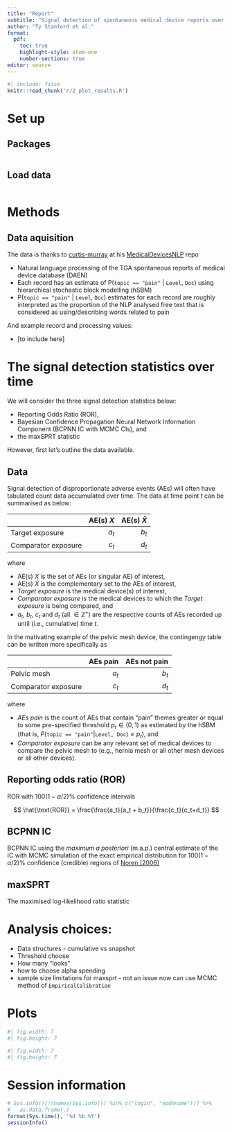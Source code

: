 ```yaml
---
title: "Report"
subtitle: "Signal detection of spontaneous medical device reports over time accounting for multiple comparisons"
author: "Ty Stanford et al."
format: 
  pdf:
    toc: true
    highlight-style: atom-one
    number-sections: true
editor: source
---
```



<!-- highlight-style supported themes: arrow, pygments, tango, espresso, zenburn, kate, monochrome, breezedark, haddock, atom-one, ayu, breeze, dracula, github, gruvbox, monokai, nord, oblivion, printing, radical, solarized, and vim. -->


```R
#| include: false
knitr::read_chunk('r/2_plot_results.R')
```


\newpage

# Set up

## Packages


```R
```

## Load data


```R
```




\newpage

# Methods

## Data aquisition

The data is thanks to [curtis-murray](https://github.com/curtis-murray) at his [MedicalDevicesNLP](https://github.com/curtis-murray/MedicalDevicesNLP) repo

* Natural language processing of the TGA spontaneous reports of medical device database (DAEN)
* Each record has an estimate of P(`topic == "pain"` | `Level`, `Doc`) using hierarchical stochastic block modelling (hSBM)
* P(`topic == "pain"` | `Level`, `Doc`) estimates for each record are roughly interpreted as the proportion of the NLP analysed free text that is considered as using/describing words related to pain

And example record and processing values:

* [to include here]



\newpage


# The signal detection statistics over time

We will consider the three signal detection statistics below:

* Reporting Odds Ratio (ROR),
* Bayesian Confidence Propagation Neural Network Information Component (BCPNN IC with MCMC CIs), and
* the maxSPRT statistic

However, first let's outline the data available.


## Data


Signal detection of disproportionate adverse events (AEs) will often have tabulated count data accumulated over time. The data at time point $t$ can be summarised as below:

|         | AE(s) $X$| AE(s) $\bar{X}$ |
|:--------|---------:|----------:|
|Target exposure|       $a_t$|        $b_t$|
|Comparator exposure|       $c_t$|        $d_t$|

where

* AE(s) $X$ is the set of AEs (or singular AE) of interest, 
* AE(s) $\bar{X}$ is the complementary set to the AEs of interest, 
* *Target exposure* is the medical device(s) of interest,  
* *Comparator exposure* is the medical devices to which the *Target exposure* is being compared, and 
* $a_t$, $b_t$, $c_t$ and $d_t$ (all $\in \mathbb{Z}^{+}$) are the respective counts of AEs recorded up until (i.e., cumulative) time $t$.

In the mativating example of the pelvic mesh device, the contingengy table can be written more specifically as


|         | AEs pain| AEs not pain |
|:--------|---------:|----------:|
|Pelvic mesh|       $a_t$|        $b_t$|
|Comparator exposure|       $c_t$|        $d_t$|


where 

* *AEs pain* is the count of AEs that contain "pain" themes greater or equal to some pre-specified threshold $p_t \in (0,1)$ as estimated by the hSBM (that is, $P(\texttt{topic == "pain"} | \texttt{Level, Doc}) \geq p_t$), and
* *Comparator exposure* can be any relevant set of medical devices to compare the pelvic mesh to (e.g., hernia mesh or all other mesh devices or all other devices).


## Reporting odds ratio (ROR)


ROR with $100(1-\alpha/2)$\% confidence intervals 

$$
\hat{\text{ROR}} = \frac{\frac{a_t}{a_t + b_t}}{\frac{c_t}{c_t+d_t}}
$$



## BCPNN IC

BCPNN IC using the *maximum a posteriori* (m.a.p.) central estimate of the IC with MCMC simulation of the exact empirical distribution for $100(1-\alpha/2)$\% confidence (credible) regions of [Noren (2006)](https://doi.org/10.1002/sim.2473)


## maxSPRT


The maximised log-likelihood ratio statistic




\newpage


# Analysis choices:

* Data structures - cumulative vs snapshot
* Threshold choose
* How many "looks"
* how to choose alpha spending
* sample size limitations for maxsprt - not an issue now can use MCMC method of `EmpiricalCalibration`



\newpage


# Plots



```R
#| fig.width: 7
#| fig.height: 7
```



```R
#| fig.width: 7
#| fig.height: 7
```





\newpage

# Session information


```R
# Sys.info()[!(names(Sys.info()) %in% c("login", "nodename"))] %>% 
#   as.data.frame(.)
format(Sys.time(), '%d %b %Y')
sessionInfo()
```





